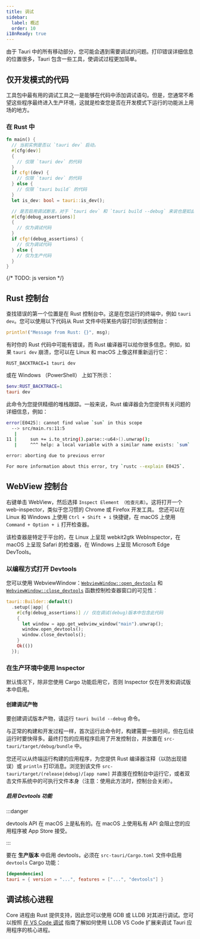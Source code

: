 ```yaml
---
title: 调试
sidebar:
  label: 概述
  order: 10
i18nReady: true
---
```



由于 Tauri 中的所有移动部分，您可能会遇到需要调试的问题。打印错误详细信息的位置很多，Tauri 包含一些工具，使调试过程更加简单。

## 仅开发模式的代码

工具包中最有用的调试工具之一是能够在代码中添加调试语句。但是，您通常不希望这些程序最终进入生产环境，这就是检查您是否在开发模式下运行的功能派上用场的地方。

### 在 Rust 中

```rs frame=none
fn main() {
  // 当前实例是否以 `tauri dev` 启动。
  #[cfg(dev)]
  {
    // 仅限 `tauri dev` 的代码
  }
  if cfg!(dev) {
    // 仅限 `tauri dev` 的代码
  } else {
    // 仅限 `tauri build` 的代码
  }
  let is_dev: bool = tauri::is_dev();

  // 是否启用调试断言。对于 `tauri dev` 和 `tauri build --debug` 来说也是如此。
  #[cfg(debug_assertions)]
  {
    // 仅为调试代码
  }
  if cfg!(debug_assertions) {
    // 仅为调试代码
  } else {
    // 仅为生产代码
  }
}

```

{/* TODO: js version */}

## Rust 控制台

查找错误的第一个位置是在 Rust 控制台中。这是在您运行的终端中，例如 `tauri dev`。您可以使用以下代码从 Rust 文件中将某些内容打印到该控制台：

```rust frame=none
println!("Message from Rust: {}", msg);
```

有时你的 Rust 代码中可能有错误，而 Rust 编译器可以给你很多信息。例如，如果 `tauri dev` 崩溃，您可以在 Linux 和 macOS 上像这样重新运行它：

```shell frame=none
RUST_BACKTRACE=1 tauri dev
```

或在 Windows （PowerShell） 上如下所示：

```powershell frame=none
$env:RUST_BACKTRACE=1
tauri dev
```

此命令为您提供精细的堆栈跟踪。一般来说，Rust 编译器会为您提供有关问题的详细信息，例如：

```bash frame=none
error[E0425]: cannot find value `sun` in this scope
  --> src/main.rs:11:5
   |
11 |     sun += i.to_string().parse::<u64>().unwrap();
   |     ^^^ help: a local variable with a similar name exists: `sum`

error: aborting due to previous error

For more information about this error, try `rustc --explain E0425`.
```

## WebView 控制台

右键单击 WebView，然后选择 `Inspect Element （检查元素）`。这将打开一个 web-inspector，类似于您习惯的 Chrome 或 Firefox 开发工具。
您还可以在 Linux 和 Windows 上使用 `Ctrl + Shift + i` 快捷键，在 macOS 上使用 `Command + Option + i` 打开检查器。

该检查器是特定于平台的，在 Linux 上呈现 webkit2gtk WebInspector，在 macOS 上呈现 Safari 的检查器，在 Windows 上呈现 Microsoft Edge DevTools。

### 以编程方式打开 Devtools

您可以使用 WebviewWindow：[`WebviewWindow::open_devtools`] 和 [`WebviewWindow::close_devtools`] 函数控制检查器窗口的可见性：

```rust
tauri::Builder::default()
  .setup(|app| {
    #[cfg(debug_assertions)] // 仅在调试(debug)版本中包含此代码
    {
      let window = app.get_webview_window("main").unwrap();
      window.open_devtools();
      window.close_devtools();
    }
    Ok(())
  });
```

### 在生产环境中使用 Inspector

默认情况下，除非您使用 Cargo 功能启用它，否则 Inspector 仅在开发和调试版本中启用。

#### 创建调试产物

要创建调试版本产物，请运行 `tauri build --debug` 命令。

<CommandTabs
  npm="npm run tauri build -- --debug"
  yarn="yarn tauri build --debug"
  pnpm="pnpm tauri build --debug"
  cargo="cargo tauri build --debug"
/>

与正常的构建和开发过程一样，首次运行此命令时，构建需要一些时间，但在后续运行时要快得多。最终打包的应用程序启用了开发控制台，并放置在 `src-tauri/target/debug/bundle` 中。

您还可以从终端运行构建的应用程序，为您提供 Rust 编译器注释（以防出现错误）或 `println` 打印消息。浏览到该文件 `src-tauri/target/(release|debug)/[app name]` 并直接在控制台中运行它，或者双击文件系统中的可执行文件本身（注意：使用此方法时，控制台会关闭）。

##### 启用 Devtools 功能

:::danger

devtools API 在 macOS 上是私有的。在 macOS 上使用私有 API 会阻止您的应用程序被 App Store 接受。

:::

要在 **生产版本** 中启用 devtools，必须在 `src-tauri/Cargo.toml` 文件中启用 `devtools` Cargo 功能：

```toml
[dependencies]
tauri = { version = "...", features = ["...", "devtools"] }
```

## 调试核心进程

Core 进程由 Rust 提供支持，因此您可以使用 GDB 或 LLDB 对其进行调试。您可以按照 [在 VS Code 调试] 指南了解如何使用 LLDB VS Code 扩展来调试 Tauri 应用程序的核心进程。

[在 VS Code 调试]: /zh-cn/develop/debug/vscode/
[`WebviewWindow::open_devtools`]: https://docs.rs/tauri/2.0.0/tauri/webview/struct.WebviewWindow.html#method.open_devtools
[`WebviewWindow::close_devtools`]: https://docs.rs/tauri/2.0.0/tauri/webview/struct.WebviewWindow.html#method.close_devtools
